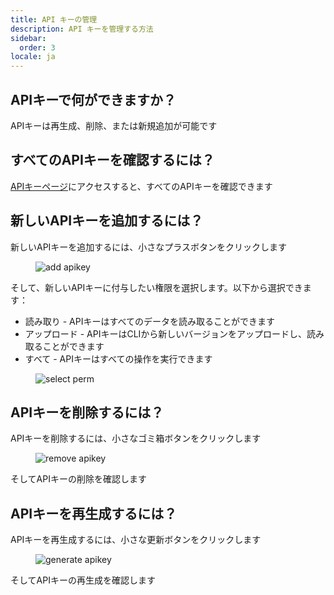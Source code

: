 ```yaml
---
title: API キーの管理
description: API キーを管理する方法
sidebar:
  order: 3
locale: ja
---
```


## APIキーで何ができますか？

APIキーは再生成、削除、または新規追加が可能です

## すべてのAPIキーを確認するには？

[APIキーページ](https://webcapgo.app/dashboard/apikeys/)にアクセスすると、すべてのAPIキーを確認できます

## 新しいAPIキーを追加するには？

新しいAPIキーを追加するには、小さなプラスボタンをクリックします

<figure><img src="/apikeys-add.webp" alt="add apikey" /><figcaption></figcaption></figure>

そして、新しいAPIキーに付与したい権限を選択します。以下から選択できます：

 - 読み取り - APIキーはすべてのデータを読み取ることができます
 - アップロード - APIキーはCLIから新しいバージョンをアップロードし、読み取ることができます
 - すべて - APIキーはすべての操作を実行できます

<figure><img src="/apikeys-select-perm.webp" alt="select perm" /><figcaption></figcaption></figure>

## APIキーを削除するには？

APIキーを削除するには、小さなゴミ箱ボタンをクリックします

<figure><img src="/apikeys-remove.webp" alt="remove apikey" /><figcaption></figcaption></figure>

そしてAPIキーの削除を確認します

## APIキーを再生成するには？

APIキーを再生成するには、小さな更新ボタンをクリックします

<figure><img src="/apikeys-regenerate.webp" alt="generate apikey" /><figcaption></figcaption></figure>

そしてAPIキーの再生成を確認します